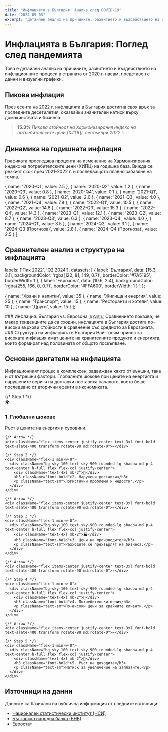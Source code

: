 ```yaml
---
title: "Инфлацията в България: Анализ след COVID-19"
date: "2024-09-03"
excerpt: "Детайлен анализ на причините, развитието и въздействието на инфлационните процеси в България след пандемията, представен с интерактивни графики."
---
```



# Инфлацията в България: Поглед след пандемията

Това е детайлен анализ на причините, развитието и въздействието на инфлационните процеси в страната от 2020 г. насам, представен с данни и визуални графики.

## Пикова инфлация

През есента на 2022 г. инфлацията в България достигна своя връх за последните десетилетия, оказвайки значителен натиск върху домакинствата и бизнеса.

> **15.3%**
> *Пикова стойност на Хармонизирания индекс на потребителските цени (ХИПЦ), септември 2022 г.*

## Динамика на годишната инфлация

Графиката проследява процента на изменение на Хармонизирания индекс на потребителските цени (ХИПЦ) на годишна база. Вижда се резкият скок през 2021-2022 г. и последващото плавно забавяне на темпа.

  { name: '2020-Q1', value: 2.5 },
  { name: '2020-Q2', value: 1.2 },
  { name: '2020-Q3', value: 0.8 },
  { name: '2020-Q4', value: 0.1 },
  { name: '2021-Q1', value: 0.6 },
  { name: '2021-Q2', value: 2.0 },
  { name: '2021-Q3', value: 4.0 },
  { name: '2021-Q4', value: 7.8 },
  { name: '2022-Q1', value: 10.5 },
  { name: '2022-Q2', value: 14.8 },
  { name: '2022-Q3', value: 15.3 },
  { name: '2022-Q4', value: 14.3 },
  { name: '2023-Q1', value: 12.1 },
  { name: '2023-Q2', value: 8.7 },
  { name: '2023-Q3', value: 6.3 },
  { name: '2023-Q4', value: 4.0 },
  { name: '2024-Q1', value: 3.5 },
  { name: '2024-Q2', value: 3.1 },
  { name: '2024-Q3 (Прогноза)', value: 2.8 },
  { name: '2024-Q4 (Прогноза)', value: 2.5 }
];

<Chart 
  type="line" 
  data={hicpTrendData} 
  title="Годишна инфлация (ХИПЦ), 2020-2024"
  height={400}
  color="#EF5675"
/>

## Сравнителен анализ и структура на инфлацията

  labels: ['Пик 2022', 'Q2 2024'],
  datasets: [
    {
      label: 'България',
      data: [15.3, 3.1],
      backgroundColor: 'rgba(122, 81, 149, 0.7)',
      borderColor: '#7A5195',
      borderWidth: 1
    },
    {
      label: 'Еврозона',
      data: [10.6, 2.4],
      backgroundColor: 'rgba(255, 166, 0, 0.7)',
      borderColor: '#FFA600',
      borderWidth: 1
    }
  ]
};

  { name: 'Храни и напитки', value: 35 },
  { name: 'Жилища и енергия', value: 25 },
  { name: 'Транспорт', value: 15 },
  { name: 'Ресторанти и хотели', value: 10 },
  { name: 'Други', value: 15 }
];

<Columns>
  <Column>
    ### Инфлация: България vs. Еврозона 🇧🇬🇪🇺
    Сравнението показва, че макар тенденциите да са сходни, инфлацията в България достига по-високи върхови стойности в сравнение със средното за Еврозоната.
    <Chart 
      type="grouped-bar" 
      data={inflationComparisonData} 
      title="Сравнение на инфлацията (%)"
      height={350}
    />
  </Column>
  <Column>
    ### Структура на инфлацията в България
    Най-голям принос за високата инфлация имат цените на хранителните продукти и енергията, които формират над половината от общото поскъпване.
    <Chart 
      type="pie" 
      data={breakdownData} 
      title="Принос към пика на инфлацията"
      height={350}
      colors={['#003F5C', '#7A5195', '#EF5675', '#FFA600', '#BC5090']}
    />
  </Column>
</Columns>


## Основни двигатели на инфлацията

Инфлационният процес е комплексен, задвижван както от външни, така и от вътрешни фактори. Глобалните шокове при цените на енергията и нарушените вериги на доставки поставиха началото, което беше последвано от вторични ефекти в икономиката.

<div className="w-full overflow-x-auto p-4">
  <div className="flex flex-col md:flex-row items-center justify-center space-y-4 md:space-y-0 md:space-x-4 min-w-[800px]">
    {/* Step 1 */}
    <div className="flex-1 min-w-0">
      <div className="bg-sky-100 text-sky-900 rounded-lg shadow-md p-4 text-center h-full flex flex-col justify-center">
        <div className="text-4xl mb-2">🌍</div>
        <h3 className="font-bold">1. Глобални шокове</h3>
        <p className="text-sm">Ръст в цените на енергия и суровини.</p>
      </div>
    </div>

    {/* Arrow */}
    <div className="flex items-center justify-center text-3xl font-bold text-slate-400 transform rotate-90 md:rotate-0">➔</div>

    {/* Step 2 */}
    <div className="flex-1 min-w-0">
      <div className="bg-sky-100 text-sky-900 rounded-lg shadow-md p-4 text-center h-full flex flex-col justify-center">
        <div className="text-4xl mb-2">🔗</div>
        <h3 className="font-bold">2. Нарушени доставки</h3>
        <p className="text-sm">Логистични проблеми и недостиг.</p>
      </div>
    </div>

    {/* Arrow */}
    <div className="flex items-center justify-center text-3xl font-bold text-slate-400 transform rotate-90 md:rotate-0">➔</div>

    {/* Step 3 */}
    <div className="flex-1 min-w-0">
      <div className="bg-sky-100 text-sky-900 rounded-lg shadow-md p-4 text-center h-full flex flex-col justify-center">
        <div className="text-4xl mb-2">🏭</div>
        <h3 className="font-bold">3. Цени на производител</h3>
        <p className="text-sm">Разходите се прехвърлят на бизнеса.</p>
      </div>
    </div>
    
    {/* Arrow */}
    <div className="flex items-center justify-center text-3xl font-bold text-slate-400 transform rotate-90 md:rotate-0">➔</div>

    {/* Step 4 */}
    <div className="flex-1 min-w-0">
      <div className="bg-sky-100 text-sky-900 rounded-lg shadow-md p-4 text-center h-full flex flex-col justify-center">
        <div className="text-4xl mb-2">🛒</div>
        <h3 className="font-bold">4. Потребителски цени</h3>
        <p className="text-sm">По-високи цени за крайните клиенти.</p>
      </div>
    </div>

    {/* Arrow */}
    <div className="flex items-center justify-center text-3xl font-bold text-slate-400 transform rotate-90 md:rotate-0">➔</div>

    {/* Step 5 */}
    <div className="flex-1 min-w-0">
      <div className="bg-sky-100 text-sky-900 rounded-lg shadow-md p-4 text-center h-full flex flex-col justify-center">
        <div className="text-4xl mb-2">💸</div>
        <h3 className="font-bold">5. Ръст на доходите</h3>
        <p className="text-sm">Натиск за увеличение на заплатите.</p>
      </div>
    </div>
  </div>
</div>


## Източници на данни

Данните са базирани на публична информация от следните източници:
- [Национален статистически институт (НСИ)](https://www.nsi.org/)
- [Българска народна банка (БНБ)](https://www.bnb.org/)
- [Евростат](https://ec.europa.eu/eurostat)